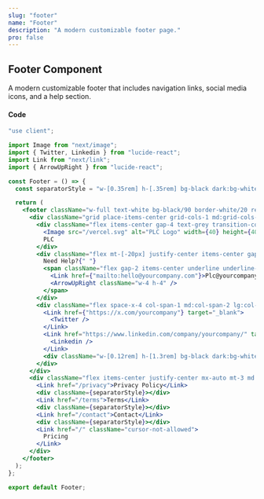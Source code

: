```yaml
---
slug: "footer"
name: "Footer"
description: "A modern customizable footer page."
pro: false
---
```



## Footer Component

A modern customizable footer that includes navigation links, social media icons, and a help section.

<Footer />

#### Code

```jsx
"use client";

import Image from "next/image";
import { Twitter, Linkedin } from "lucide-react";
import Link from "next/link";
import { ArrowUpRight } from "lucide-react";

const Footer = () => {
  const separatorStyle = "w-[0.35rem] h-[.35rem] bg-black dark:bg-white rounded-full mx-3";

  return (
    <footer className="w-full text-white bg-black/90 border-white/20 relative mt-0 border-t px-8 py-[3rem] gap-8 text-sm">
      <div className="grid place-items-center grid-cols-1 md:grid-cols-2 lg:grid-cols-3 mx-auto gap-4">
        <div className="flex items-center gap-4 text-grey transition-colors hover:text-off-white">
          <Image src="/vercel.svg" alt="PLC Logo" width={40} height={40} className="h-10 rounded-full w-10" />
          PLC
        </div>
        <div className="flex mt-[-20px] justify-center items-center gap-2">
          Need Help?{" "}
          <span className="flex gap-2 items-center underline underline-offset-4 cursor-pointer opacity-60">
            <Link href={"mailto:hello@yourcompany.com"}>Plc@yourcompany.com</Link>
            <ArrowUpRight className="w-4 h-4" />
          </span>
        </div>
        <div className="flex space-x-4 col-span-1 md:col-span-2 lg:col-span-1 mt-2 md:mt-0 text-grey items-center">
          <Link href={"https://x.com/yourcompany"} target="_blank">
            <Twitter />
          </Link>
          <Link href="https://www.linkedin.com/company/yourcompany/" target="_blank">
            <Linkedin />
          </Link>
          <div className="w-[0.12rem] h-[1.3rem] bg-black dark:bg-white dark:opacity-70"></div>
        </div>
      </div>
      <div className="flex items-center justify-center mx-auto mt-3 md:mt-0">
        <Link href="/privacy">Privacy Policy</Link>
        <div className={separatorStyle}></div>
        <Link href="/terms">Terms</Link>
        <div className={separatorStyle}></div>
        <Link href="/contact">Contact</Link>
        <div className={separatorStyle}></div>
        <Link href="/" className="cursor-not-allowed">
          Pricing
        </Link>
      </div>
    </footer>
  );
};

export default Footer;
